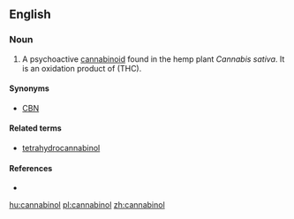 ==English==

===Noun===
{{en-noun|-}}

# {{context|organic compound|lang=en}} A psychoactive [[cannabinoid]] found in the hemp plant ''Cannabis sativa''. It is an oxidation product of  (THC).

====Synonyms====
* [[CBN]] {{qualifier|abbreviation}}

====Related terms====
* [[tetrahydrocannabinol]]

====References====
* {{pedialite}}

[[hu:cannabinol]]
[[pl:cannabinol]]
[[zh:cannabinol]]